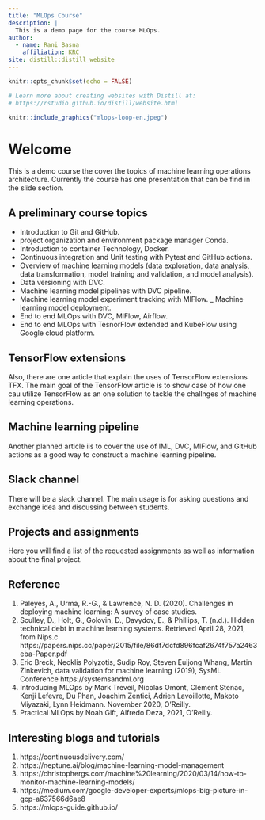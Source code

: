 ```yaml
---
title: "MLOps Course"
description: |
  This is a demo page for the course MLOps.
author:
  - name: Rani Basna
    affiliation: KRC  
site: distill::distill_website
---
```


```r
knitr::opts_chunk$set(echo = FALSE)

# Learn more about creating websites with Distill at:
# https://rstudio.github.io/distill/website.html

```


```r
knitr::include_graphics("mlops-loop-en.jpeg")
```


# Welcome

This is a demo course the cover the topics of machine learning operations architecture. Currently the course has one presentation that can be find in the slide section. 

## A preliminary course topics

- Introduction to Git and GitHub.
- project organization and environment package manager Conda.
- Introduction to container Technology, Docker.
- Continuous integration and Unit testing with Pytest and GitHub actions.
- Overview of machine learning models (data exploration, data analysis, data transformation, model training and validation, and model analysis).
- Data versioning with DVC.
- Machine learning model pipelines with DVC pipeline.
- Machine learning model experiment tracking with MlFlow.
_ Machine learning model deployment. 
- End to end MLOps with DVC, MlFlow, Airflow.
- End to end MLOps with TesnorFlow extended and KubeFlow using Google cloud platform.

## TensorFlow extensions

Also, there are one article that explain the uses of TensorFlow extensions TFX. The main goal of the TensorFlow article is to show case of how one cau utilize TensorFlow as an one solution to tackle the challnges of machine learning operations.

## Machine learning pipeline 

Another planned article iis to cover the use of IML, DVC, MlFlow, and GitHub actions as a good way to construct a machine learning pipeline. 

## Slack channel

There will be a slack channel. The main usage is for asking questions and exchange idea and discussing between students.


## Projects and assignments 

Here you will find a list of the requested assignments as well as information about the final project.

## Reference 

1. Paleyes, A., Urma, R.-G., & Lawrence, N. D. (2020). Challenges in deploying machine learning: A survey of case studies. 
2. Sculley, D., Holt, G., Golovin, D., Davydov, E., & Phillips, T. (n.d.). Hidden technical debt in machine learning systems. Retrieved April 28, 2021, from Nips.c https://papers.nips.cc/paper/2015/file/86df7dcfd896fcaf2674f757a2463eba-Paper.pdf
3. Eric Breck, Neoklis Polyzotis, Sudip Roy, Steven Euijong Whang, Martin Zinkevich, data validation for machine learning (2019), SysML Conference https://systemsandml.org
4. Introducing MLOps by Mark Treveil, Nicolas Omont, Clément Stenac, Kenji Lefevre, Du Phan, Joachim Zentici, Adrien Lavoillotte, Makoto Miyazaki, Lynn Heidmann. November 2020, O'Reilly.
5. Practical MLOps by Noah Gift, Alfredo Deza, 2021, O'Reilly.

## Interesting blogs and tutorials
1. https://continuousdelivery.com/
2. https://neptune.ai/blog/machine-learning-model-management
3. https://christophergs.com/machine%20learning/2020/03/14/how-to-monitor-machine-learning-models/
4. https://medium.com/google-developer-experts/mlops-big-picture-in-gcp-a637566d6ae8
5. https://mlops-guide.github.io/